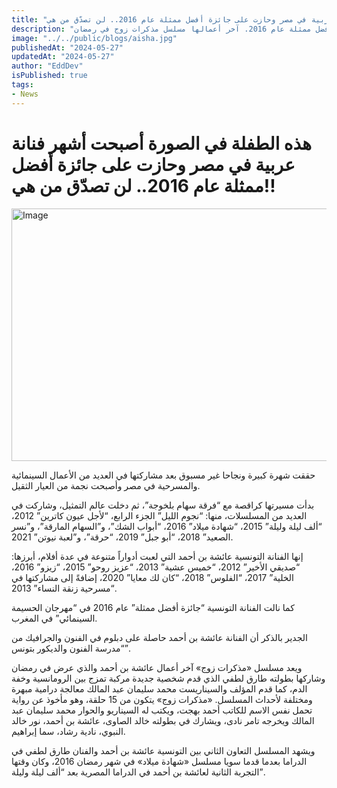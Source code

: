 ```yaml
---
title: "هذه الطفلة في الصورة أصبحت أشهر فنانة عربية في مصر وحازت على جائزة أفضل ممثلة عام 2016.. لن تصدّق من هي!!"
description: "عائشة بن أحمد، فنانة تونسية بدأت كراقصة ثم تألقت في التمثيل، شاركت في العديد من المسلسلات والأفلام المصرية، ونالت جائزة أفضل ممثلة عام 2016. آخر أعمالها مسلسل مذكرات زوج في رمضان."
image: "../../public/blogs/aisha.jpg"
publishedAt: "2024-05-27"
updatedAt: "2024-05-27"
author: "EddDev"
isPublished: true
tags:
- News
---
```


# هذه الطفلة في الصورة أصبحت أشهر فنانة عربية في مصر وحازت على جائزة أفضل ممثلة عام 2016.. لن تصدّق من هي!!

<Image
  src="/blogs/aisha.jpg"
  width="718"
  height="404"
  alt="Image"
  sizes="100vw"
/>

حققت شهرة كبيرة ونجاحا غير مسبوق بعد مشاركتها في العديد من الأعمال السينمائية والمسرحية في مصر وأصبحت نجمة من العيار الثقيل.

بدأت مسيرتها كراقصة مع “فرقة سهام بلخوجة”، ثم دخلت عالم التمثيل، وشاركت في العديد من المسلسلات، منها: “نجوم الليل” الجزء الرابع، “لأجل عيون كاترين” 2012، “ألف ليلة وليلة” 2015، “شهادة ميلاد” 2016، “أبواب الشك”، و”السهام المارقة”، و”نسر الصعيد” 2018، “أبو جبل” 2019، “حرقة”، و”لعبة نيوتن” 2021.

إنها الفنانة التونسية عائشة بن أحمد التي لعبت أدواراً متنوعة في عدة أفلام، أبرزها: “صديقي الأخير” 2012، “خميس عشية” 2013، “عزيز روحو” 2015، “زيزو” 2016، الخلية” 2017، “الفلوس” 2018، “كان لك معايا” 2020، إضافةً إلى مشاركتها في “مسرحية زنقة النساء” 2013.

كما نالت الفنانة التونسية “جائزة أفضل ممثلة” عام 2016 في “مهرجان الحسيمة السينمائي” في المغرب.

الجدير بالذكر أن الفنانة عائشة بن أحمد حاصلة على دبلوم في الفنون والجرافيك من “مدرسة الفنون والديكور بتونس”.

ويعد مسلسل «مذكرات زوج» آخر أعمال عائشة بن أحمد والذي عرض في رمضان وشاركها بطولته طارق لطفي الذي قدم شخصية جديدة مركبة تمزج بين الرومانسية وخفة الدم، كما قدم المؤلف والسيناريست محمد سليمان عبد المالك معالجة درامية مبهرة ومختلفة لأحداث المسلسل. «مذكرات زوج» يتكون من 15 حلقة، وهو مأخوذ عن رواية تحمل نفس الاسم للكاتب أحمد بهجت، ويكتب له السيناريو والحوار محمد سليمان عبد المالك ويخرجه تامر نادى، ويشارك في بطولته خالد الصاوى، عائشة بن أحمد، نور خالد النبوي، نادية رشاد، سما إبراهيم.

ويشهد المسلسل التعاون الثاني بين التونسية عائشة بن أحمد والفنان طارق لطفي في الدراما بعدما قدما سويا مسلسل «شهادة ميلاد» في شهر رمضان 2016، وكان وقتها التجربة الثانية لعائشة بن أحمد في الدراما المصرية بعد “ألف ليلة وليلة”.
